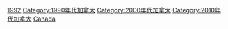 
[[Category:依時期劃分的加拿大歷史|1992]]
[[Category:1990年代加拿大|Category:1990年代加拿大]]
[[Category:2000年代加拿大|Category:2000年代加拿大]]
[[Category:2010年代加拿大|Category:2010年代加拿大]]
[[Category:各國當代史|Canada]]